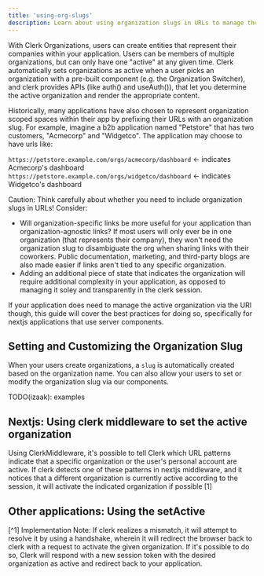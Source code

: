 ```yaml
---
title: 'using-org-slugs'
description: Learn about using organization slugs in URLs to manage the active Clerk organization.
---
```


With Clerk Organizations, users can create entities that represent their companies within your
application. Users can be members of multiple organizations, but can only have one "active" at
any given time. Clerk automatically sets organizations as active when a user picks an organization
with a pre-built component (e.g. the Organization Switcher), and clerk provides APIs (like
auth() and useAuth()), that let you determine the active organization and render the appropriate
content.

Historically, many applications have also chosen to represent organization scoped spaces within
their app by prefixing their URLs with an organization slug. For example, imagine a b2b application
named "Petstore" that has two customers, "Acmecorp" and "Widgetco". The application may choose to
have urls like:

`https://petstore.example.com/orgs/acmecorp/dashboard` <- indicates Acmecorp's dashboard
`https://petstore.example.com/orgs/widgetco/dashboard` <- indicates Widgetco's dashboard

Caution: Think carefully about whether you need to include organization slugs in URLs! Consider:

- Will organization-specific links be more useful for your application than
organization-agnostic links? If most users will only ever be in one organization (that represents
their company), they won't need the organization slug to disambiguate the org when sharing
links with their coworkers. Public documentation, marketing, and third-party blogs are also
made easier if links aren't tied to any specific organization.
- Adding an additional piece of state that indicates the organization will require additional
complexity in your application, as opposed to managing it soley and transparently in the clerk
session.

If your application does need to manage the active organization via the URl though, this guide
will cover the best practices for doing so, specifically for nextjs applications that use
server components.

## Setting and Customizing the Organization Slug

When your users create organizations, a `slug` is automatically created based on
the organization name. You can also allow your users to set or modify the organization
slug via our components.

TODO(izaak): examples


## Nextjs: Using clerk middleware to set the active organization

Using ClerkMiddleware, it's possible to tell Clerk which URL patterns indicate that a
specific organization or the user's personal account are active. If clerk detects one
of these patterns in nextjs middleware, and it notices that a different organization is
currently active according to the session, it will activate the indicated organization if
possible [1]

## Other applications: Using the setActive


[^1] Implementation Note: If clerk realizes a mismatch, it will attempt to resolve it by
using a handshake, wherein it will redirect the browser back to clerk with a request to
activate the given organization. If it's possible to do so, Clerk will respond with a new
session token with the desired organization as active and redirect back to your application.
